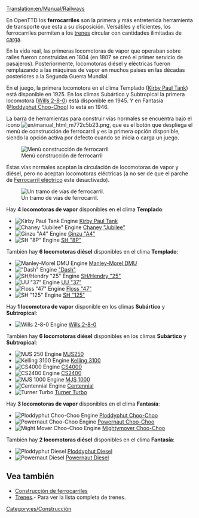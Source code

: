 [[Translation:en/Manual/Railways]]
{{es/Tipos de ferrocarril}}

En OpenTTD los '''ferrocarriles''' son la primera y más entretenida herramienta de transporte que esta a su disposición. Versátiles y eficientes, los ferrocarriles permiten a los [[es/Manual/Base Set/Vehicles/Trenes|trenes]] circular con cantidades ilimitadas de [[es/Manual/Base Set/Economy/Carga|carga]].

En la vida real, las primeras locomotoras de vapor que operaban sobre raíles fueron construidas en 1804 (en 1807 se creó el primer servicio de pasajeros). Posteriormente, locomotoras diésel y eléctricas fueron remplazando a las máquinas de vapor en muchos países en las décadas posteriores a la Segunda Guerra Mundial.

En el juego, la primera locomotora en el clima Templado ([[es/Manual/Base Set/Vehicles/Kirby Paul Tank|Kirby Paul Tank]]) está disponible en 1925. En los climas Subártico y Subtropical la primera locomotora ([[es/Manual/Base Set/Vehicles/Wills 2-8-0|Wills 2-8-0]]) está disponible en 1945. Y en Fantasía ([[es/Manual/Base Set/Vehicles/Ploddyphut Choo-Choo|Ploddyphut Choo-Choo]]) lo está en 1946.

La barra de herramientas para construir vías normales se encuentra bajo el icono [[File:en/manual html m772c5b23.png]], que es el botón que despliega el menú de construcción de ferrocarril y es la primera opción disponible, siendo la opción activa por defecto cuando se inicia o carga un juego.

[[File:es/Openttd-rail1.png|none|Menú construcción de ferrocarril]]

Éstas vías normales aceptan la circulación de locomotoras de vapor y diésel, pero no aceptan locomotoras eléctricas (a no ser de que el parche de [[es/Manual/Ferrocarril eléctrico|Ferrocarril eléctrico]] este desactivado).

[[File:en/Railway.png|none|frame|Un tramo de vías de ferrocarril.]]


Hay '''4 locomotoras de vapor''' disponibles en el clima '''Templado''':
*[[File:en/Kirbypaultank.png|Kirby Paul Tank Engine]] [[es/Manual/Base Set/Vehicles/Kirby Paul Tank|Kirby Paul Tank]]
*[[File:en/Chaneyjubilee.png|Chaney "Jubilee" Engine]] [[es/Manual/Base Set/Vehicles/Chaney "Jubilee"|Chaney "Jubilee"]]
*[[File:en/Ginzua4.png|Ginzu "A4" Engine]] [[es/Manual/Base Set/Vehicles/Ginzu "A4"|Ginzu "A4"]]
*[[File:en/Sh8p.png|SH "8P" Engine]] [[es/Manual/Base Set/Vehicles/SH "8P"|SH "8P"]]
También hay '''6 locomotoras diésel''' disponibles en el clima '''Templado''':
*[[File:en/Manleymoreldmu.png|Manley-Morel DMU Engine]] [[es/Manual/Base Set/Vehicles/Manley-Morel DMU|Manley-Morel DMU]]
*[[File:en/Dash.png|"Dash" Engine]] [[es/Manual/Base Set/Vehicles/Dash|"Dash"]]
*[[File:en/Shhendry25.png|SH/Hendry "25" Engine]] [[es/Manual/Base Set/Vehicles/SH/Hendry "25"|SH/Hendry "25"]]
*[[File:en/Uu37.png|UU "37" Engine]] [[es/Manual/Base Set/Vehicles/UU "37"|UU "37"]]
*[[File:en/Floss47.png|Floss "47" Engine]] [[es/Manual/Base Set/Vehicles/Floss "47"|Floss "47"]]
*[[File:en/Sh125.png|SH "125" Engine]] [[es/Manual/Base Set/Vehicles/SH "125"|SH "125"]]


Hay '''1 locomotora de vapor''' disponible en los climas '''Subártico''' y '''Subtropical''':
*[[File:en/Wills280.png|Wills 2-8-0 Engine]] [[es/Manual/Base Set/Vehicles/Wills 2-8-0|Wills 2-8-0]]
También hay '''6 locomotoras diésel''' disponibles en los climas '''Subártico''' y '''Subtropical''':
*[[File:en/Mjs250.png|MJS 250 Engine]] [[es/Manual/Base Set/Vehicles/MJS250|MJS250]]
*[[File:en/Kelling3100.png|Kelling 3100 Engine]] [[es/Manual/Base Set/Vehicles/Kelling 3100|Kelling 3100]]
*[[File:en/Cs4000.png|CS4000 Engine]] [[es/Manual/Base Set/Vehicles/CS4000|CS4000]]
*[[File:en/Cs2400.png|CS2400 Engine]] [[es/Manual/Base Set/Vehicles/CS2400|CS2400]]
*[[File:en/Mjs1000.png|MJS 1000 Engine]] [[es/Manual/Base Set/Vehicles/MJS 1000|MJS 1000]]
*[[File:en/Centennial.png|Centennial Engine]] [[es/Manual/Base Set/Vehicles/Centennial|Centennial]]
*[[File:en/Turnerturbo.png|Turner Turbo]] [[es/Manual/Base Set/Vehicles/Turner Turbo|Turner Turbo]]


Hay '''3 locomotoras de vapor''' disponibles en el clima '''Fantasía''':
*[[File:en/Ploddyphutchoochoo.png|Ploddyphut Choo-Choo Engine]] [[es/Manual/Base Set/Vehicles/Ploddyphut Choo-Choo|Ploddyphut Choo-Choo]]
*[[File:en/Powernautchoochoo.png|Powernaut Choo-Choo Engine]] [[es/Manual/Base Set/Vehicles/Powernaut Choo-Choo|Powernaut Choo-Choo]]
*[[File:en/Mightymoverchoochoo.png|Might Mover Choo-Choo Engine]] [[es/Manual/Base Set/Vehicles/Mightymover Choo-Choo|Mightymover Choo-Choo]]
También hay '''2 locomotoras diésel''' disponibles en el clima '''Fantasía''':
*[[File:en/Ploddyphutdiesel.png|Ploddyphut Diesel]] [[es/Manual/Base Set/Vehicles/Ploddyphut Diesel|Ploddyphut Diesel]]
*[[File:en/Powernautdiesel.png|Powernaut Diesel]] [[es/Manual/Base Set/Vehicles/Powernaut Diesel|Powernaut Diesel]]


==Vea también==
*[[es/Manual/Construcción de ferrocarriles|Construcción de ferrocarriles]]
*[[es/Manual/Base Set/Vehicles/Trenes|Trenes]].- Para ver la lista completa de trenes.

[[Category:es/Construcción]]